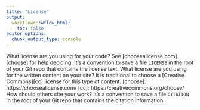 ```yaml
---
title: "License"
output:
  workflowr::wflow_html:
    toc: false
editor_options:
  chunk_output_type: console
---
```

What license are you using for your code? See [choosealicense.com][choose] for
help deciding. It's a convention to save a file `LICENSE` in the root of your
Git repo that contains the license text.
What license are you using for the written content on your site? It is
traditional to choose a [Creative Commons][cc] license for this type of content.
[choose]: https://choosealicense.com/
[cc]: https://creativecommons.org/choose/
How should others cite your work? It's a convention to save a file `CITATION`
in the root of your Git repo that contains the citation information.